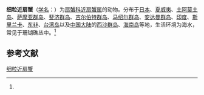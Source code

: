 {{Speciesbox
| name = 细粒近扇蟹
| status = 
| status_system = 
| image = 
| genus = Xanthias
| species = lamarckii
| authority = (H. Milne-Edwards, 1834)<ref name='id11745'>{{cite web| url =http://www.bioinfo.cn/db05/BjdwSpecies.php?action=view&id=11745| title =细粒近扇蟹| work =《中国动物物种编目数据库》| publisher =中国科学院微生物研究所| author =中国科学院动物研究所| accessdate =2009-04-28| deadurl =yes| archiveurl =https://web.archive.org/web/20160305000602/http://www.bioinfo.cn/db05/BjdwSpecies.php?action=view&id=11745| archivedate =2016-03-05}}</ref>
}}

'''细粒近扇蟹'''（[[学名|学名]]：{{lang|la|''Xanthias lamarckii''}}）为[[扇蟹科|扇蟹科]][[近扇蟹属|近扇蟹属]]的动物。分布于[[日本|日本]]、[[夏威夷|夏威夷]]、[[土阿莫土岛|土阿莫土岛]]、[[萨摩亚群岛|萨摩亚群岛]]、[[斐济群岛|斐济群岛]]、[[吉尔伯特群岛|吉尔伯特群岛]]、[[马绍尔群岛|马绍尔群岛]]、[[安达曼群岛|安达曼群岛]]、[[印度|印度]]、[[斯里兰卡|斯里兰卡]]、[[东非|东非]]、[[台湾岛|台湾岛]]以及[[中国大陆|中国大陆]]的[[西沙群岛|西沙群岛]]、[[海南岛|海南岛]]等地，生活环境为海水，常见于珊瑚礁丛中。<ref name='id11745'/>

== 参考文献 ==
{{reflist}}

{{Wikispecies|Xanthias lamarckii}}
{{Taxonbar|from=Q6498483}}

[[Category:近扇蟹属|细粒近扇蟹]]


{{螃蟹小作品}}